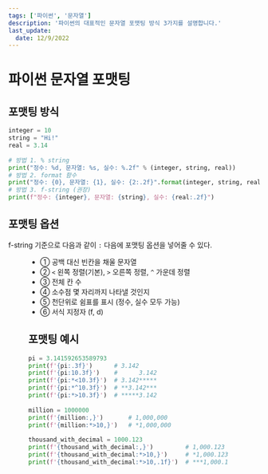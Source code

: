```yaml
---
tags: ['파이썬', '문자열']
description: '파이썬의 대표적인 문자열 포맷팅 방식 3가지를 설명합니다.'
last_update:
  date: 12/9/2022
---
```



# 파이썬 문자열 포맷팅

## 포맷팅 방식

```python
integer = 10
string = "Hi!"
real = 3.14
 
# 방법 1. % string
print("정수: %d, 문자열: %s, 실수: %.2f" % (integer, string, real))
# 방법 2. format 함수
print("정수: {0}, 문자열: {1}, 실수: {2:.2f}".format(integer, string, real))
# 방법 3. f-string (권장)
print(f"정수: {integer}, 문자열: {string}, 실수: {real:.2f}")
```

## 포맷팅 옵션

f-string 기준으로 다음과 같이 `:` 다음에 포맷팅 옵션을 넣어줄 수 있다.

<Figure
  src='img/wiki/python/string-formatting/formatting-option.png'
  hasBorder={true}
/>

- ① 공백 대신 빈칸을 채울 문자열
- ② `<` 왼쪽 정렬(기본), `>` 오른쪽 정렬, `^` 가운데 정렬
- ③ 전체 칸 수
- ④ 소수점 몇 자리까지 나타낼 것인지
- ⑤ 천단위로 쉼표를 표시 (정수, 실수 모두 가능)
- ⑥ 서식 지정자 (f, d)

## 포맷팅 예시

```python
pi = 3.141592653589793
print(f'{pi:.3f}')      # 3.142
print(f'{pi:10.3f}')    #      3.142
print(f'{pi:*<10.3f}')  # 3.142*****
print(f'{pi:*^10.3f}')  # **3.142***
print(f'{pi:*>10.3f}')  # *****3.142
 
million = 1000000
print(f'{million:,}')       # 1,000,000
print(f'{million:*>10,}')   # *1,000,000
 
thousand_with_decimal = 1000.123
print(f'{thousand_with_decimal:,}')         # 1,000.123
print(f'{thousand_with_decimal:*>10,}')     # *1,000.123
print(f'{thousand_with_decimal:*>10,.1f}')  # ***1,000.1
```